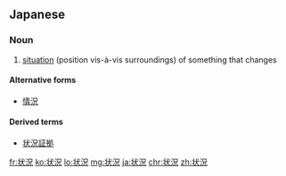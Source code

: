 {{also|狀況|状况}}
==Japanese==
{{ja-kanjitab|じょう|きょう|yomi=on}}

===Noun===
{{ja-noun|じょうきょう}}

# [[situation]] (position vis-à-vis surroundings) of something that changes

====Alternative forms====
* [[情況]]

====Derived terms====
* [[状況証拠]]

[[fr:状況]]
[[ko:状況]]
[[lo:状況]]
[[mg:状況]]
[[ja:状況]]
[[chr:状況]]
[[zh:状況]]